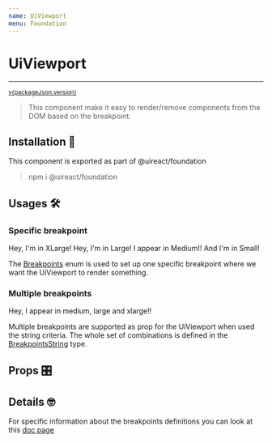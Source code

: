```yaml
---
name: UiViewport
menu: Foundation
---
```



# UiViewport

---

<sup>
  <a href="https://github.com/inavac182/ui-react/blob/main/packages/foundation/" target="_blank">
    v{packageJson.version}
  </a>
</sup>

> This component make it easy to render/remove components from the DOM based on the breakpoint.

## Installation 🧰

This component is exported as part of @uireact/foundation

> npm i @uireact/foundation

## Usages 🛠️

### Specific breakpoint

<Playground>
  <UiViewport criteria={Breakpoints.XLARGE}>
    <UiBox>Hey, I'm in XLarge!</UiBox>
  </UiViewport>
  <UiViewport criteria={Breakpoints.LARGE}>
    <UiBox>Hey, I'm in Large!</UiBox>
  </UiViewport>
  <UiViewport criteria={Breakpoints.MEDIUM}>
    <UiBox>I appear in Medium!!</UiBox>
  </UiViewport>
  <UiViewport criteria={Breakpoints.SMALL}>
    <UiBox>And I'm in Small!</UiBox>
  </UiViewport>
</Playground>

The [Breakpoints](./packages-foundation-docs-breakpoints#definition) enum is used to set up one specific breakpoint where we want the UiViewport to render something.

### Multiple breakpoints

<Playground>
  <UiViewport criteria="m|l|xl">
    <UiBox>Hey, I appear in medium, large and xlarge!!</UiBox>
  </UiViewport>
</Playground>

Multiple breakpoints are supported as prop for the UiViewport when used the string criteria. The whole set of combinations is defined in the [BreakpointsString](https://github.com/inavac182/uireact/blob/main/packages/foundation/src/responsive/viewport.tsx#L6) type.

## Props 🎛️

<Props of={UiViewport} />

## Details 🤓

For specific information about the breakpoints definitions you can look at this [doc page](./packages-foundation-docs-breakpoints)
